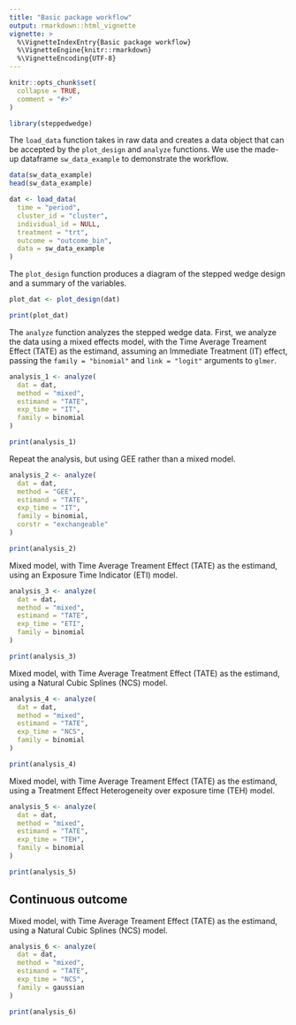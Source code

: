 ```yaml
---
title: "Basic package workflow"
output: rmarkdown::html_vignette
vignette: >
  %\VignetteIndexEntry{Basic package workflow}
  %\VignetteEngine{knitr::rmarkdown}
  %\VignetteEncoding{UTF-8}
---
```


```r
knitr::opts_chunk$set(
  collapse = TRUE,
  comment = "#>"
)
```

```r

library(steppedwedge)

```


The `load_data` function takes in raw data and creates a data object that can be accepted by the `plot_design` and `analyze` functions. We use the made-up dataframe `sw_data_example` to demonstrate the workflow.

```r

data(sw_data_example)
head(sw_data_example)

dat <- load_data(
  time = "period",
  cluster_id = "cluster",
  individual_id = NULL,
  treatment = "trt",
  outcome = "outcome_bin",
  data = sw_data_example
)

```


The `plot_design` function produces a diagram of the stepped wedge design and a summary of the variables.

```r

plot_dat <- plot_design(dat)

print(plot_dat)

```


The `analyze` function analyzes the stepped wedge data. First, we analyze the data using a mixed effects model, with the Time Average Treament Effect (TATE) as the estimand, assuming an Immediate Treatment (IT) effect, passing the `family = "binomial"` and `link = "logit"` arguments to `glmer`. 

```r

analysis_1 <- analyze(
  dat = dat,
  method = "mixed",
  estimand = "TATE", 
  exp_time = "IT",
  family = binomial
)

print(analysis_1)

```


Repeat the analysis, but using GEE rather than a mixed model.

```r

analysis_2 <- analyze(
  dat = dat,
  method = "GEE",
  estimand = "TATE", 
  exp_time = "IT",
  family = binomial,
  corstr = "exchangeable"
)

print(analysis_2)

```


Mixed model, with Time Average Treament Effect (TATE) as the estimand, using an Exposure Time Indicator (ETI) model.

```r

analysis_3 <- analyze(
  dat = dat,
  method = "mixed",
  estimand = "TATE", 
  exp_time = "ETI",
  family = binomial
)

print(analysis_3)

```


Mixed model, with Time Average Treatment Effect (TATE) as the estimand, using a Natural Cubic Splines (NCS) model.

```r

analysis_4 <- analyze(
  dat = dat,
  method = "mixed",
  estimand = "TATE", 
  exp_time = "NCS",
  family = binomial
)

print(analysis_4)

```


Mixed model, with Time Average Treament Effect (TATE) as the estimand, using a Treatment Effect Heterogeneity over exposure time (TEH) model.

```r

analysis_5 <- analyze(
  dat = dat,
  method = "mixed",
  estimand = "TATE", 
  exp_time = "TEH",
  family = binomial
)

print(analysis_5)

```

## Continuous outcome

Mixed model, with Time Average Treament Effect (TATE) as the estimand, using a Natural Cubic Splines (NCS) model.

```r

analysis_6 <- analyze(
  dat = dat,
  method = "mixed",
  estimand = "TATE", 
  exp_time = "NCS",
  family = gaussian
)

print(analysis_6)



```

